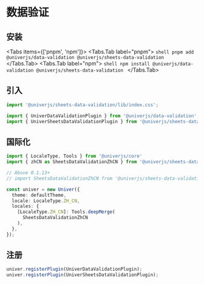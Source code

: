
# 数据验证

## 安装

<Tabs items={['pnpm', 'npm']}>
  <Tabs.Tab label="pnpm">
    ```shell
    pnpm add @univerjs/data-validation @univerjs/sheets-data-validation
    ```
  </Tabs.Tab>
  <Tabs.Tab label="npm">
    ```shell
    npm install @univerjs/data-validation @univerjs/sheets-data-validation
    ```
  </Tabs.Tab>
</Tabs>

## 引入

```typescript
import '@univerjs/sheets-data-validation/lib/index.css';

import { UniverDataValidationPlugin } from '@univerjs/data-validation';
import { UniverSheetsDataValidationPlugin } from '@univerjs/sheets-data-validation';
```

## 国际化

```typescript
import { LocaleType, Tools } from '@univerjs/core'
import { zhCN as SheetsDataValidationZhCN } from '@univerjs/sheets-data-validation';

// Above 0.1.13+
// import SheetsDataValidationZhCN from '@univerjs/sheets-data-validation/locale/zh-CN';

const univer = new Univer({
  theme: defaultTheme,
  locale: LocaleType.ZH_CN,
  locales: {
    [LocaleType.ZH_CN]: Tools.deepMerge(
      SheetsDataValidationZhCN
    ),
  },
});
```

## 注册

```typescript
univer.registerPlugin(UniverDataValidationPlugin);
univer.registerPlugin(UniverSheetsDataValidationPlugin);
```
